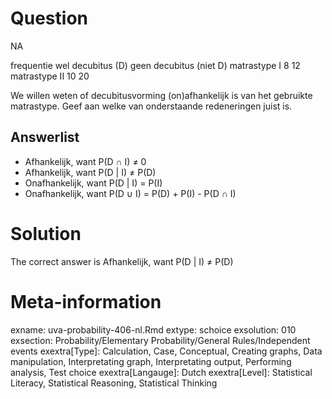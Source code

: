 Question
========

NA

frequentie wel decubitus (D) geen decubitus (niet D)
matrastype I 8 12
matrastype II 10 20

We willen weten of decubitusvorming (on)afhankelijk is van het gebruikte matrastype. Geef aan welke van onderstaande redeneringen juist is. 

Answerlist
----------
* Afhankelijk, want P(D &#8745; I) &ne; 0
* Afhankelijk, want P(D | I) &ne; P(D)
* Onafhankelijk, want P(D | I) = P(I)
* Onafhankelijk, want P(D &#8746; I) = P(D) + P(I) - P(D &#8745; I)

Solution
========

The correct answer is  Afhankelijk, want P(D | I) &ne; P(D) 

Meta-information
================
exname: uva-probability-406-nl.Rmd 
extype: schoice 
exsolution: 010 
exsection: Probability/Elementary Probability/General Rules/Independent events
exextra[Type]: Calculation, Case, Conceptual, Creating graphs, Data manipulation, Interpretating graph, Interpretating output, Performing analysis, Test choice 
exextra[Langauge]: Dutch 
exextra[Level]: Statistical Literacy, Statistical Reasoning, Statistical Thinking 
